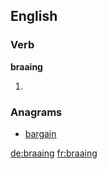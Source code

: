 ==English==

===Verb===
'''braaing'''

# {{present participle of|[[braai]]}}

===Anagrams===
* [[bargain#English|bargain]]

[[de:braaing]]
[[fr:braaing]]